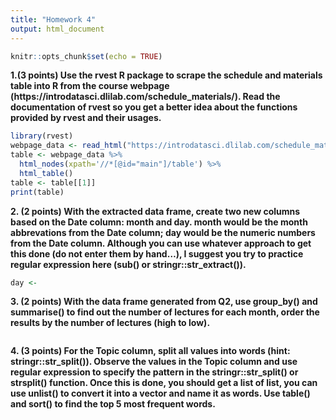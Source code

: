 ```yaml
---
title: "Homework 4"
output: html_document
---
```

  
```r
knitr::opts_chunk$set(echo = TRUE)
```
  
**1.(3 points) Use the rvest R package to scrape the schedule and materials table into R from the course webpage (https://introdatasci.dlilab.com/schedule_materials/). Read the documentation of rvest so you get a better idea about the functions provided by rvest and their usages.**  

```r
library(rvest)
webpage_data <- read_html("https://introdatasci.dlilab.com/schedule_materials/")
table <- webpage_data %>%
  html_nodes(xpath='//*[@id="main"]/table') %>%
  html_table()
table <- table[[1]]
print(table)

```
  
**2. (2 points) With the extracted data frame, create two new columns based on the Date column: month and day. month would be the month abbrevations from the Date column; day would be the numeric numbers from the Date column. Although you can use whatever approach to get this done (do not enter them by hand…), I suggest you try to practice regular expression here (sub() or stringr::str_extract()).**  

```r
day <- 
```
  
**3. (2 points) With the data frame generated from Q2, use group_by() and summarise() to find out the number of lectures for each month, order the results by the number of lectures (high to low).**  
```r

```
  
**4. (3 points) For the Topic column, split all values into words (hint: stringr::str_split()). Observe the values in the Topic column and use regular expression to specify the pattern in the stringr::str_split() or strsplit() function. Once this is done, you should get a list of list, you can use unlist() to convert it into a vector and name it as words. Use table() and sort() to find the top 5 most frequent words.**  

```r

```

